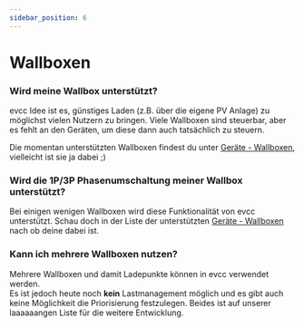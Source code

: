```yaml
---
sidebar_position: 6
---
```



# Wallboxen 


### Wird meine Wallbox unterstützt?

evcc Idee ist es, günstiges Laden (z.B. über die eigene PV Anlage) zu möglichst vielen Nutzern zu bringen. Viele Wallboxen sind steuerbar, aber es fehlt an den Geräten, um diese dann auch tatsächlich zu steuern.

Die momentan unterstützten Wallboxen findest du unter [Geräte - Wallboxen](/docs/devices/chargers), vielleicht ist sie ja dabei ;)

### Wird die 1P/3P Phasenumschaltung meiner Wallbox unterstützt?

Bei einigen wenigen Wallboxen wird diese Funktionalität von evcc unterstützt. Schau doch in der Liste der unterstützten [Geräte - Wallboxen](/docs/devices/chargers) nach ob deine dabei ist.

<SponsorshipRequired />

### Kann ich mehrere Wallboxen nutzen?

Mehrere Wallboxen und damit Ladepunkte können in evcc verwendet werden.  
Es ist jedoch heute noch __kein__ Lastmanagement möglich und es gibt auch keine Möglichkeit die Priorisierung festzulegen. Beides ist auf unserer laaaaaangen Liste für die weitere Entwicklung.

